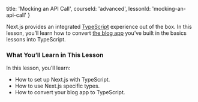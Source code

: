 
  title: 'Mocking an API Call',
  courseId: 'advanced',
  lessonId: 'mocking-an-api-call'
}

Next.js provides an integrated [TypeScript](https://www.typescriptlang.org/) experience out of the box. In this lesson, you’ll learn how to convert [the blog app](https://next-learn-starter.now.sh/) you’ve built in the basics lessons into TypeScript.

### What You’ll Learn in This Lesson

In this lesson, you’ll learn:

- How to set up Next.js with TypeScript.
- How to use Next.js specific types.
- How to convert your blog app to TypeScript.

